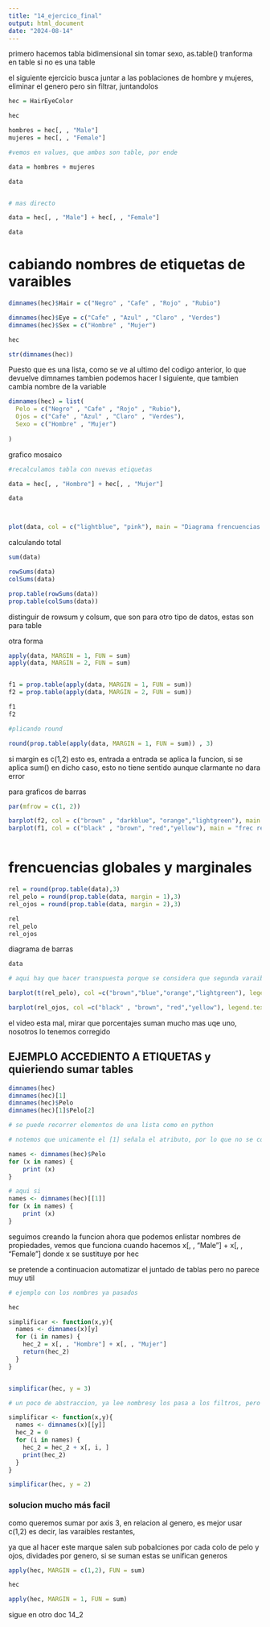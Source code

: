 ```yaml
---
title: "14_ejercico_final"
output: html_document
date: "2024-08-14"
---
```


primero hacemos tabla bidimensional sin tomar sexo, as.table() tranforma en table si no es una table

el siguiente ejercicio busca juntar a las poblaciones de hombre y mujeres, eliminar el genero pero sin filtrar, juntandolos 

```r
hec = HairEyeColor

hec

hombres = hec[, , "Male"]
mujeres = hec[, , "Female"]

#vemos en values, que ambos son table, por ende

data = hombres + mujeres

data


# mas directo

data = hec[, , "Male"] + hec[, , "Female"]

data

```





# cabiando nombres de etiquetas de  varaibles


```r
dimnames(hec)$Hair = c("Negro" , "Cafe" , "Rojo" , "Rubio")

dimnames(hec)$Eye = c("Cafe" , "Azul" , "Claro" , "Verdes")
dimnames(hec)$Sex = c("Hombre" , "Mujer")

hec

str(dimnames(hec))
```


Puesto que es una lista, como se ve al ultimo del codigo anterior,  lo que devuelve dimnames tambien podemos hacer l siguiente, que tambien cambia nombre de la variable

```r
dimnames(hec) = list(
  Pelo = c("Negro" , "Cafe" , "Rojo" , "Rubio"),
  Ojos = c("Cafe" , "Azul" , "Claro" , "Verdes"),
  Sexo = c("Hombre" , "Mujer")
  
)
```

grafico mosaico

```r
#recalculamos tabla con nuevas etiquetas

data = hec[, , "Hombre"] + hec[, , "Mujer"]

data



plot(data, col = c("lightblue", "pink"), main = "Diagrama frencuencias sin sexo")


```

calculando total

```r
sum(data)
```

```r
rowSums(data) 
colSums(data) 

prop.table(rowSums(data))
prop.table(colSums(data))

```

distinguir de rowsum y colsum, que son para otro tipo de datos, estas son para table


otra forma


```r
apply(data, MARGIN = 1, FUN = sum) 
apply(data, MARGIN = 2, FUN = sum) 


f1 = prop.table(apply(data, MARGIN = 1, FUN = sum)) 
f2 = prop.table(apply(data, MARGIN = 2, FUN = sum)) 

f1
f2

#plicando round

round(prop.table(apply(data, MARGIN = 1, FUN = sum)) , 3)

```

si margin es c(1,2) esto es, entrada a entrada se aplica la funcion, si se aplica sum() en dicho caso, esto no tiene sentido aunque clarmante no dara error

para graficos de barras

```r
par(mfrow = c(1, 2))

barplot(f2, col = c("brown" , "darkblue", "orange","lightgreen"), main = "frec rel /n color de ojos", ylim = c(0, 0.5))
barplot(f1, col = c("black" , "brown", "red","yellow"), main = "frec rel /n color de pelo", ylim = c(0, 0.5))



```

# frencuencias globales y marginales

```r
rel = round(prop.table(data),3) 
rel_pelo = round(prop.table(data, margin = 1),3) 
rel_ojos = round(prop.table(data, margin = 2),3) 

rel
rel_pelo
rel_ojos

```


diagrama de barras

```r

data

# aqui hay que hacer transpuesta porque se considera que segunda varaible es marginal de la primera

barplot(t(rel_pelo), col =c("brown","blue","orange","lightgreen"), legend.text = T, main = "Frec rel ojo en cada color de cabello", beside = T)

barplot(rel_ojos, col =c("black" , "brown", "red","yellow"), legend.text = T, main = "Frec rel cabello en cada color de ojos", beside = T, ylim = c(0,0.8))


```

el video esta mal, mirar que porcentajes suman mucho mas uqe uno, nosotros lo tenemos corregido




## EJEMPLO ACCEDIENTO A ETIQUETAS y quieriendo sumar tables

```r
dimnames(hec)
dimnames(hec)[1]
dimnames(hec)$Pelo
dimnames(hec)[1]$Pelo[2]

# se puede recorrer elementos de una lista como en python

# notemos que unicamente el [1] señala el atributo, por lo que no se consigue lo que queremos

names <- dimnames(hec)$Pelo
for (x in names) {
	print (x)
}

```
```r
# aqui si
names <- dimnames(hec)[[1]]
for (x in names) {
	print (x)
}

```

seguimos creando la funcion ahora que podemos enlistar nombres de propiedades, vemos que funciona cuando hacemos x[, , "Male"] + x[, , "Female"] 
donde x se sustituye por hec

se pretende a continuacion automatizar el juntado de tablas pero no parece muy util



```r

# ejemplo con los nombres ya pasados

hec

simplificar <- function(x,y){
  names <- dimnames(x)[y] 
  for (i in names) {
	hec_2 = x[, , "Hombre"] + x[, , "Mujer"]
	return(hec_2)
  } 
}


simplificar(hec, y = 3)

```
```r

# un poco de abstraccion, ya lee nombresy los pasa a los filtros, pero solo sirve si posicionamos la "i" en el lugar adecuaco, tendriamos que hacer casos para que si y= a algo entonces se sumen acorde  a la dimension dada

simplificar <- function(x,y){
  names <- dimnames(x)[[y]] 
  hec_2 = 0
  for (i in names) {
  	hec_2 = hec_2 + x[, i, ]
  	print(hec_2)
  } 
}

simplificar(hec, y = 2)

```



### solucion mucho más facil



como queremos sumar por axis 3, en relacion al genero, es mejor usar c(1,2) es decir, las varaibles restantes,

ya que al hacer este marque salen sub pobalciones por cada colo de pelo y ojos, dividades por genero, si se suman estas se unifican generos

```r


apply(hec, MARGIN = c(1,2), FUN = sum)

```


```r
hec

apply(hec, MARGIN = 1, FUN = sum)

```

sigue en otro doc 14_2


